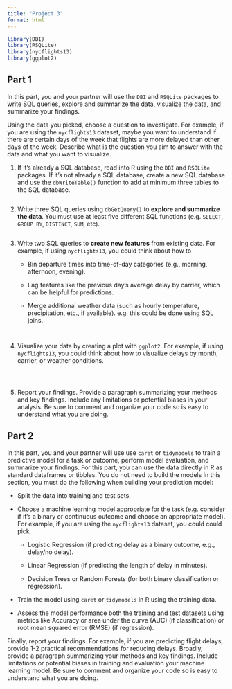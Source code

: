 ```yaml
---
title: "Project 3"
format: html
---
```


```r
library(DBI)
library(RSQLite)
library(nycflights13)
library(ggplot2)
```

## Part 1 

In this part, you and your partner will use the `DBI` and `RSQLite` packages to write SQL queries, explore and summarize the data, visualize the data, and summarize your findings.

Using the data you picked, choose a question to investigate. For example, if you are using the `nycflights13` dataset, maybe you want to understand if there are certain days of the week that flights are more delayed than other days of the week. Describe what is the question you aim to answer with the data and what you want to visualize.

1.  If it’s already a SQL database, read into R using the `DBI` and `RSQLite` packages. If it’s not already a SQL database, create a new SQL database and use the `dbWriteTable()` function to add at minimum three tables to the SQL database.

    ```r

    ```

2.  Write three SQL queries using `dbGetQuery()` to **explore and summarize the data**. You must use at least five different SQL functions (e.g. `SELECT`, `GROUP BY`, `DISTINCT`, `SUM`, etc).

    ```r

    ```

3.  Write two SQL queries to **create new features** from existing data. For example, if using `nycflights13`, you could think about how to

    -   Bin departure times into time-of-day categories (e.g., morning, afternoon, evening).

    -   Lag features like the previous day’s average delay by carrier, which can be helpful for predictions.

    -   Merge additional weather data (such as hourly temperature, precipitation, etc., if available). e.g. this could be done using SQL joins.

        ```r

        ```

        ```r

        ```

4.  Visualize your data by creating a plot with `ggplot2`. For example, if using `nycflights13`, you could think about how to visualize delays by month, carrier, or weather conditions.

    ```r

    ```

    ```r

    ```

    ```r

    ```

5.  Report your findings. Provide a paragraph summarizing your methods and key findings. Include any limitations or potential biases in your analysis. Be sure to comment and organize your code so is easy to understand what you are doing.

## Part 2

In this part, you and your partner will use use `caret` or `tidymodels` to train a predictive model for a task or outcome, perform model evaluation, and summarize your findings. For this part, you can use the data directly in R as standard dataframes or tibbles. You do not need to build the models In this section, you must do the following when building your prediction model:

-   Split the data into training and test sets.

-   Choose a machine learning model appropriate for the task (e.g. consider if it’s a binary or continuous outcome and choose an appropriate model). For example, if you are using the `nycflights13` dataset, you could could pick

    -   Logistic Regression (if predicting delay as a binary outcome, e.g., delay/no delay).

    -   Linear Regression (if predicting the length of delay in minutes).

    -   Decision Trees or Random Forests (for both binary classification or regression).

-   Train the model using `caret` or `tidymodels` in R using the training data.

-   Assess the model performance both the training and test datasets using metrics like Accuracy or area under the curve (AUC) (if classification) or root mean squared error (RMSE) (if regression).

Finally, report your findings. For example, if you are predicting flight delays, provide 1-2 practical recommendations for reducing delays. Broadly, provide a paragraph summarizing your methods and key findings. Include limitations or potential biases in training and evaluation your machine learning model. Be sure to comment and organize your code so is easy to understand what you are doing.
